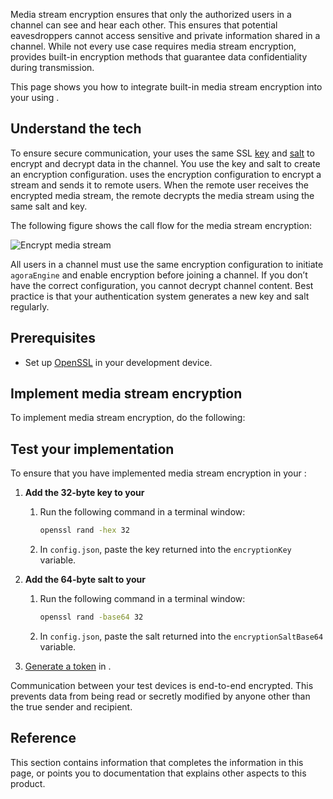 

Media stream encryption ensures that only the authorized users in a channel can see and hear each other. This ensures that potential eavesdroppers cannot access sensitive and private information shared in a channel. While not every use case requires media stream encryption, <Vpd k="NAME"/> provides built-in encryption methods that guarantee data confidentiality during transmission.

This page shows you how to integrate built-in media stream encryption into your <Vpl k="CLIENT" /> using <Vpd k="NAME"/>.

## Understand the tech

To ensure secure communication, your <Vpl k="CLIENT" /> uses the same SSL [key](https://en.wikipedia.org/wiki/Public_key_certificate) and [salt](https://en.wikipedia.org/wiki/Salt_(cryptography)) to encrypt and decrypt data in the channel. You use the key and salt to create an encryption configuration. <Vg k="AGORA_BACKEND" /> uses the encryption configuration to encrypt a stream and sends it to remote users. When the remote user receives the encrypted media stream, the remote <Vpl k="CLIENT" /> decrypts the media stream using the same salt and key.

The following figure shows the call flow for the media stream encryption:

![Encrypt media stream](/images/common/media-stream-encryption.png)

All users in a channel must use the same encryption configuration to initiate `agoraEngine` and enable encryption before joining a channel. If you don’t have the correct configuration, you cannot decrypt channel content. Best practice is that your authentication system generates a new key and salt regularly.

## Prerequisites

<Prerequites />

- Set up [OpenSSL](https://www.openssl.org/) in your development device.


## Implement <Vg k="COMPANY" /> media stream encryption

To implement media stream encryption, do the following:

<ProjectImplement />

## Test your implementation

To ensure that you have implemented <Vg k="COMPANY" /> media stream encryption in your <Vpl k="CLIENT" />:

1.  **Add the 32-byte key to your <Vpl k="CLIENT" />**

    1.  Run the following command in a terminal window:

        ``` bash
        openssl rand -hex 32
        ```

    2.  In `config.json`, paste the key returned into the `encryptionKey` variable.

2.  **Add the 64-byte salt to your <Vpl k="CLIENT" />**

    1.  Run the following command in a terminal window:

        ``` bash
        openssl rand -base64 32
        ```

    2.  In `config.json`, paste the salt returned into the `encryptionSaltBase64` variable.

3.  [Generate a token](../reference/manage-agora-account#generate-a-temporary-token) in <Vg k="CONSOLE" />.

<ProjectTest />

Communication between your test devices is end-to-end encrypted. This prevents data from being read or secretly modified by anyone other than the true sender and recipient.

## Reference

This section contains information that completes the information in this page, or points you to documentation that explains other aspects to this product.

<Reference />
